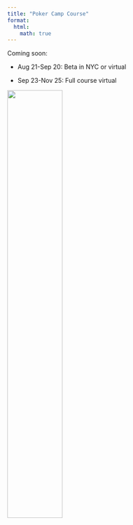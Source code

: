 ```yaml
---
title: "Poker Camp Course"
format:
  html:
    math: true
---
```

Coming soon: 

- Aug 21-Sep 20: Beta in NYC or virtual

- Sep 23-Nov 25: Full course virtual

![](./assets/pcicon.png){width=50%}